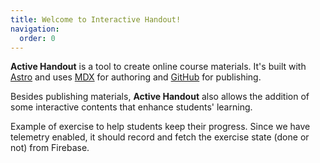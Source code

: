 ```yaml
---
title: Welcome to Interactive Handout!
navigation:
  order: 0
---
```


**Active Handout** is a tool to create online course materials. It's built with [Astro](https://astro.build/) and uses [MDX](https://mdxjs.com/) for authoring and [GitHub](https://github.com) for publishing.

Besides publishing materials, **Active Handout** also allows the addition of some interactive contents that enhance students' learning.

<ProgressExercise slug="ex1">
  Example of exercise to help students keep their progress. Since we have
  telemetry enabled, it should record and fetch the exercise state (done or not)
  from Firebase.
</ProgressExercise>
